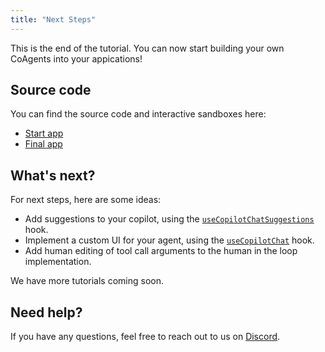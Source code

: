```yaml
---
title: "Next Steps"
---
```


This is the end of the tutorial. You can now start building your own CoAgents into your appications!

## Source code

You can find the source code and interactive sandboxes here:
- [Start app](https://github.com/CopilotKit/CopilotKit/tree/coagents-travel-tutorial-start/examples/coagents-travel)
- [Final app](https://github.com/CopilotKit/CopilotKit/tree/main/examples/coagents-travel)

## What's next?

For next steps, here are some ideas:

- Add suggestions to your copilot, using the [`useCopilotChatSuggestions`](/reference/hooks/useCopilotChatSuggestions) hook.
- Implement a custom UI for your agent, using the [`useCopilotChat`](/reference/hooks/useCopilotChat) hook.
- Add human editing of tool call arguments to the human in the loop implementation.

We have more tutorials coming soon.

## Need help?

If you have any questions, feel free to reach out to us on [Discord](https://discord.gg/6dffbvGU3D).
